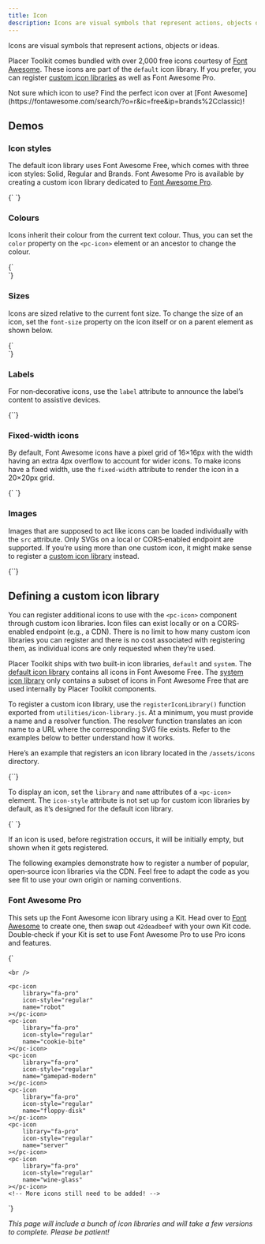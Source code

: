 ```yaml
---
title: Icon
description: Icons are visual symbols that represent actions, objects or ideas.
---
```



Icons are visual symbols that represent actions, objects or ideas.

Placer Toolkit comes bundled with over 2,000 free icons courtesy of [Font Awesome](https://fontawesome.com). These icons are part of the `default` icon library. If you prefer, you can register [custom icon libraries](#defining-a-custom-icon-library) as well as Font Awesome Pro.

<pc-callout appearance="primary">
    <pc-icon
        library="default"
        icon-style="solid"
        name="circle-question"
        slot="icon"
    ></pc-icon>
    Not sure which icon to use? Find the perfect icon over at [Font Awesome](https://fontawesome.com/search/?o=r&ic=free&ip=brands%2Cclassic)!
</pc-callout>

## Demos

### Icon styles

The default icon library uses Font Awesome Free, which comes with three icon styles: Solid, Regular and Brands. Font Awesome Pro is available by creating a custom icon library dedicated to [Font Awesome Pro](#font-awesome-pro).

<CodeDemo>
{`<pc-icon
    library="default"
    icon-style="solid"
    name="circle-info"
></pc-icon>
<pc-icon
    library="default"
    icon-style="solid"
    name="fire"
></pc-icon>
<pc-icon
    library="default"
    icon-style="solid"
    name="dumpster-fire"
></pc-icon>
<pc-icon
    library="default"
    icon-style="brands"
    name="github"
></pc-icon>`}
</CodeDemo>

### Colours

Icons inherit their colour from the current text colour. Thus, you can set the `color` property on the `<pc-icon>` element or an ancestor to change the colour.

<CodeDemo>
{`<div style="color: var(--pc-color-primary-500)">
    <pc-icon
        library="default"
        icon-style="solid"
        name="triangle-exclamation"
    ></pc-icon>
    <pc-icon
        library="default"
        icon-style="solid"
        name="box-archive"
    ></pc-icon>
    <pc-icon
        library="default"
        icon-style="solid"
        name="battery-three-quarters"
    ></pc-icon>
    <pc-icon
        library="default"
        icon-style="regular"
        name="bell"
    ></pc-icon>
</div>
<div style="color: var(--pc-color-violet-500)">
    <pc-icon
        library="default"
        icon-style="regular"
        name="clock"
    ></pc-icon>
    <pc-icon
        library="default"
        icon-style="solid"
        name="cloud"
    ></pc-icon>
    <pc-icon
        library="default"
        icon-style="solid"
        name="download"
    ></pc-icon>
    <pc-icon
        library="default"
        icon-style="regular"
        name="file"
    ></pc-icon>
</div>
<div style="color: var(--pc-color-success-500)">
    <pc-icon
        library="default"
        icon-style="solid"
        name="flag-checkered"
    ></pc-icon>
    <pc-icon
        library="default"
        icon-style="regular"
        name="heart"
    ></pc-icon>
    <pc-icon
        library="default"
        icon-style="regular"
        name="image"
    ></pc-icon>
    <pc-icon
        library="default"
        icon-style="solid"
        name="bolt"
    ></pc-icon>
</div>
<div style="color: var(--pc-color-warning-500)">
    <pc-icon
        library="default"
        icon-style="solid"
        name="microphone"
    ></pc-icon>
    <pc-icon
        library="default"
        icon-style="solid"
        name="magnifying-glass"
    ></pc-icon>
    <pc-icon
        library="default"
        icon-style="regular"
        name="star"
    ></pc-icon>
    <pc-icon
        library="default"
        icon-style="solid"
        name="dumpster-fire"
    ></pc-icon>
</div>`}
</CodeDemo>

### Sizes

Icons are sized relative to the current font size. To change the size of an icon, set the `font-size` property on the icon itself or on a parent element as shown below.

<CodeDemo>
{`<div style="font-size: var(--pc-font-size-xxl)">
    <pc-icon
        library="default"
        icon-style="solid"
        name="triangle-exclamation"
    ></pc-icon>
    <pc-icon
        library="default"
        icon-style="solid"
        name="box-archive"
    ></pc-icon>
    <pc-icon
        library="default"
        icon-style="solid"
        name="battery-three-quarters"
    ></pc-icon>
    <pc-icon
        library="default"
        icon-style="regular"
        name="bell"
    ></pc-icon>
    <pc-icon
        library="default"
        icon-style="regular"
        name="clock"
    ></pc-icon>
    <pc-icon
        library="default"
        icon-style="solid"
        name="cloud"
    ></pc-icon>
</div>`}
</CodeDemo>

### Labels

For non‐decorative icons, use the `label` attribute to announce the label’s content to assistive devices.

<CodeDemo>
{`<pc-icon
    library="default"
    icon-style="solid"
    name="star"
    label="Add to favourites"
></pc-icon>`}
</CodeDemo>

### Fixed‐width icons

By default, Font Awesome icons have a pixel grid of 16×16px with the width having an extra 4px overflow to account for wider icons. To make icons have a fixed width, use the `fixed-width` attribute to render the icon in a 20×20px grid.

<CodeDemo>
{`<pc-icon
    library="default"
    icon-style="solid"
    name="triangle-exclamation"
    fixed-width
></pc-icon>
<pc-icon
    library="default"
    icon-style="solid"
    name="cloud"
    fixed-width
></pc-icon>
<pc-icon
    library="default"
    icon-style="solid"
    name="user"
    fixed-width
></pc-icon>
<pc-icon
    library="default"
    icon-style="solid"
    name="truck"
    fixed-width
></pc-icon>
<pc-icon
    library="default"
    icon-style="solid"
    name="file"
    fixed-width
></pc-icon>
<pc-icon
    library="default"
    icon-style="solid"
    name="snowplow"
    fixed-width
></pc-icon>`}
</CodeDemo>

### Images

Images that are supposed to act like icons can be loaded individually with the `src` attribute. Only SVGs on a local or CORS‐enabled endpoint are supported. If you’re using more than one custom icon, it might make sense to register a [custom icon library](#defining-a-custom-icon-library) instead.

<CodeDemo>
{`<pc-icon src="/logo.svg" style="font-size: 8rem"></pc-icon>`}
</CodeDemo>

## Defining a custom icon library

You can register additional icons to use with the `<pc-icon>` component through custom icon libraries. Icon files can exist locally or on a CORS‐enabled endpoint (e.g., a CDN). There is no limit to how many custom icon libraries you can register and there is no cost associated with registering them, as individual icons are only requested when they’re used.

Placer Toolkit ships with two built‐in icon libraries, `default` and `system`. The [default icon library](#customising-the-default-library) contains all icons in Font Awesome Free. The [system icon library](#customising-the-system-library) only contains a subset of icons in Font Awesome Free that are used internally by Placer Toolkit components.

To register a custom icon library, use the `registerIconLibrary()` function exported from `utilities/icon-library.js`. At a minimum, you must provide a name and a resolver function. The resolver function translates an icon name to a URL where the corresponding SVG file exists. Refer to the examples below to better understand how it works.

Here’s an example that registers an icon library located in the `/assets/icons` directory.

<CodeBlock language="html">
{`<script type="module">

    registerIconLibrary("custom-icon-library", {
        resolver: (name) => \`/assets/icons/\${name}.svg\`,
    });
</script>`}
</CodeBlock>

To display an icon, set the `library` and `name` attributes of a `<pc-icon>` element. The `icon-style` attribute is not set up for custom icon libraries by default, as it’s designed for the default icon library.

<CodeBlock language="html">
{`<!-- This will show the icon located at /assets/icons/face-smile.svg -->
<pc-icon library="custom-icon-library" name="face-smile"></pc-icon>`}
</CodeBlock>

If an icon is used, before registration occurs, it will be initially empty, but shown when it gets registered.

The following examples demonstrate how to register a number of popular, open‐source icon libraries via the CDN. Feel free to adapt the code as you see fit to use your own origin or naming conventions.

### Font Awesome Pro

This sets up the Font Awesome icon library using a Kit. Head over to [Font Awesome](https://fontawesome.com/kits) to create one, then swap out `42deadbeef` with your own Kit code. Double‐check if your Kit is set to use Font Awesome Pro to use Pro icons and features.

<CodeBlock language="html">
{`<div style="font-size: var(--pc-font-size-xl)">
    <pc-icon
        library="fa-pro"
        icon-style="solid"
        name="robot"
    ></pc-icon>
    <pc-icon
        library="fa-pro"
        icon-style="solid"
        name="cookie-bite"
    ></pc-icon>
    <pc-icon
        library="fa-pro"
        icon-style="solid"
        name="gamepad-modern"
    ></pc-icon>
    <pc-icon
        library="fa-pro"
        icon-style="solid"
        name="floppy-disk"
    ></pc-icon>
    <pc-icon
        library="fa-pro"
        icon-style="solid"
        name="server"
    ></pc-icon>
    <pc-icon
        library="fa-pro"
        icon-style="solid"
        name="wine-glass"
    ></pc-icon>

    <br />

    <pc-icon
        library="fa-pro"
        icon-style="regular"
        name="robot"
    ></pc-icon>
    <pc-icon
        library="fa-pro"
        icon-style="regular"
        name="cookie-bite"
    ></pc-icon>
    <pc-icon
        library="fa-pro"
        icon-style="regular"
        name="gamepad-modern"
    ></pc-icon>
    <pc-icon
        library="fa-pro"
        icon-style="regular"
        name="floppy-disk"
    ></pc-icon>
    <pc-icon
        library="fa-pro"
        icon-style="regular"
        name="server"
    ></pc-icon>
    <pc-icon
        library="fa-pro"
        icon-style="regular"
        name="wine-glass"
    ></pc-icon>
    <!-- More icons still need to be added! -->
</div>

<script type="module">

    registerIconLibrary("fa-pro", {
        resolver: (name, iconStyle = "solid") => {
            return \`https://ka-p.fontawesome.com/releases/v6.7.2/svgs/\${iconStyle}/\${name}.svg/?token=42deadbeef\`;
        },
    });
</script>`}
</CodeBlock>

_This page will include a bunch of icon libraries and will take a few versions to complete. Please be patient!_
